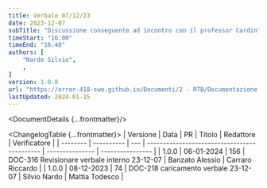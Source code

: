 ```yaml
---
title: Verbale 07/12/23
date: 2023-12-07
subTitle: "Discussione conseguente ad incontro con il professor Cardin"
timeStart: "16:00"
timeEnd: "16:40"
authors: [
	"Nardo Silvio",
	,
]
version: 1.0.0
url: "https://error-418-swe.github.io/Documenti/2 - RTB/Documentazione interna/Verbali/23-12-07_v1.0.0.pdf"
lastUpdated: 2024-01-15
---
```



<DocumentDetails {...frontmatter}/>

<ChangelogTable {...frontmatter}>
| Versione | Data       | PR  | Titolo                                       | Redattore       | Verificatore     |
| -------- | ---------- | --- | -------------------------------------------- | --------------- | ---------------- |
| 1.0.0    | 06-01-2024 | 156 | DOC-316 Revisionare verbale interno 23-12-07 | Banzato Alessio | Carraro Riccardo |
| 1.0.0    | 08-12-2023 | 74  | DOC-218 caricamento verbale 23-12-07         | Silvio Nardo    | Mattia Todesco   |
</ChangelogTable>

